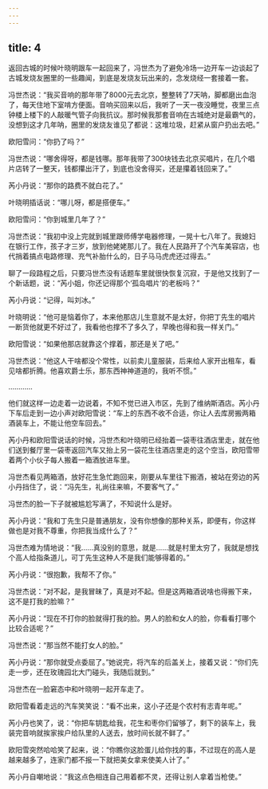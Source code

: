```yaml
---
---
---
```

title: 4
---




返回古城的时候叶晓明跟车一起回来了，冯世杰为了避免冷场一边开车一边谈起了古城发烧友圈里的一些趣闻，到底是发烧友玩出来的，念发烧经一套接着一套。

冯世杰说：“我买音响的那年带了8000元去北京，整整转了7天呐，脚都磨出血泡了，每天住地下室啃方便面。音响买回来以后，我听了一天一夜没睡觉，夜里三点钟楼上楼下的人敲暖气管子向我抗议。那时候我那套音响在古城绝对是最霸气的，没想到这才几年呐，圈里的发烧友谁见了都说：这堆垃圾，赶紧从窗户扔出去吧。”

欧阳雪问：“你扔了吗？”

冯世杰说：“哪舍得呀，都是钱哪。那年我带了300块钱去北京买唱片，在几个唱片店转了一整天，钱都攥出汗了，到底也没舍得买，还是攥着钱回来了。”

芮小丹说：“那你的路费不就白花了。”

叶晓明插话说：“哪儿呀，都是搭便车。”

欧阳雪问：“你到城里几年了？”

冯世杰说：“我初中没上完就到城里跟师傅学电器修理，一晃十七八年了。我媳妇在银行工作，孩子才三岁，放到他姥姥那儿了。我在人民路开了个汽车美容店，也代捎着搞点电路修理、充气补胎什么的，日子马马虎虎还过得去。”

聊了一段路程之后，只要冯世杰没有话题车里就很快恢复沉寂，于是他又找到了一个新话题，说：“芮小姐，你还记得那个‘孤岛唱片’的老板吗？”

芮小丹说：“记得，叫刘冰。”

叶晓明说：“他可是恼着你了，本来他那店儿生意就不是太好，你把丁先生的唱片一断货他就更不好过了，我看他也撑不了多久了，早晚也得和我一样关门。”

欧阳雪说：“如果他那店就靠这个撑着，那还是关了吧。”

冯世杰说：“他这人干啥都没个常性，以前卖儿童服装，后来给人家开出租车，看见啥都折腾。他喜欢爵士乐，那东西神神道道的，我听不惯。”

…………

他们就这样一边走着一边说着，不知不觉已进入市区，先到了维纳斯酒店。芮小丹下车后走到一边小声对欧阳雪说：“车上的东西不收不合适，你让人去库房搬两箱酒装车上，不能让他空车回去。”

芮小丹和欧阳雪说话的时候，冯世杰和叶晓明已经抬着一袋枣往酒店里走，就在他们送到餐厅里一袋枣返回汽车又抬上另一袋花生往酒店里走的这个空当，欧阳雪带着两个小伙子每人搬着一箱酒放进车里。

冯世杰看见两箱酒，放好花生急忙跑回来，刚要从车里往下搬酒，被站在旁边的芮小丹挡住了，说：“冯先生，礼尚往来嘛，不要客气了。”

冯世杰的脸一下子就被尴尬写满了，不知说什么是好。

芮小丹说：“我和丁先生只是普通朋友，没有你想像的那种关系，即便有，你这样做也是对我不尊重，你把我当成什么了？”

冯世杰难为情地说：“我……真没别的意思，就是……就是村里太穷了，我就是想找个高人给指条道儿，可丁先生这种人不是我们能够得着的。”

芮小丹说：“很抱歉，我帮不了你。”

冯世杰说：“对不起，是我冒昧了，真是对不起。但是这两箱酒说啥也得搬下来，这不是打我的脸嘛？”

芮小丹说：“现在不打你的脸就得打我的脸。男人的脸和女人的脸，你看看打哪个比较合适呢？”

冯世杰说：“那当然不能打女人的脸。”

芮小丹说：“那你就受点委屈了。”她说完，将汽车的后盖关上，接着又说：“你们先走一步，还在玫瑰园北大门碰头，我随后就到。”

冯世杰在一脸窘态中和叶晓明一起开车走了。

欧阳雪看着走远的汽车笑笑说：“看不出来，这小子还是个农村有志青年呢。”

芮小丹也笑了，说：“你把车钥匙给我，花生和枣你们留够了，剩下的装车上，我装完音响就挨家挨户给队里的人送去，放时间长就不鲜了。”

欧阳雪突然哈哈笑了起来，说：“你瞧你这脸蛋儿给你找的事，不过现在的高人是越来越多了，连家门都不报一下就把美女拿来使美人计了。”

芮小丹自嘲地说：“我这点色相连自己用着都不灵，还得让别人拿着当枪使。”